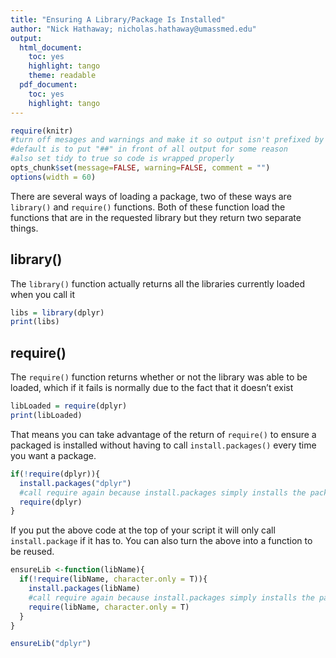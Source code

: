 ```yaml
---
title: "Ensuring A Library/Package Is Installed"
author: "Nick Hathaway; nicholas.hathaway@umassmed.edu"
output:
  html_document:
    toc: yes
    highlight: tango
    theme: readable
  pdf_document:
    toc: yes
    highlight: tango
---
```


```r
require(knitr)
#turn off mesages and warnings and make it so output isn't prefixed by anything,
#default is to put "##" in front of all output for some reason
#also set tidy to true so code is wrapped properly 
opts_chunk$set(message=FALSE, warning=FALSE, comment = "")
options(width = 60)
```

There are several ways of loading a package, two of these ways are `library()` and `require()` functions. Both of these function load the functions that are in the requested library but they return two separate things. 

## library()
The `library()` function actually returns all the libraries currently loaded when you call it
```r
libs = library(dplyr)
print(libs)
```

## require()
The `require()` function returns whether or not the library was able to be loaded, which if it fails is normally due to the fact that it doesn't exist
```r
libLoaded = require(dplyr)
print(libLoaded)
```

That means you can take advantage of the return of `require()` to ensure a packaged is installed without having to call `install.packages()` every time you want a package. 
```r
if(!require(dplyr)){
  install.packages("dplyr")
  #call require again because install.packages simply installs the package, it doesn't load it
  require(dplyr)
}
```
If you put the above code at the top of your script it will only call `install.package` if it has to. You can also turn the above into a function to be reused. 
```r
ensureLib <-function(libName){
  if(!require(libName, character.only = T)){
    install.packages(libName)
    #call require again because install.packages simply installs the package, it doesn't load it
    require(libName, character.only = T)
  }
}

ensureLib("dplyr")
```


